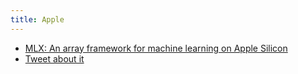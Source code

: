 ```yaml
---
title: Apple
---
```


- [MLX: An array framework for machine learning on Apple Silicon](https://github.com/ml-explore/mlx)
- [Tweet about it](https://x.com/deliprao/status/1732250132614184970?s=20)